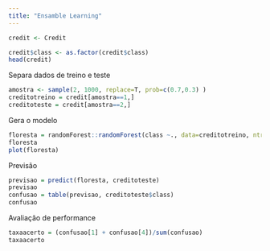 ```yaml
---
title: "Ensamble Learning"
---
```

```r
credit <- Credit
```
```r
credit$class <- as.factor(credit$class)
head(credit)
```

Separa dados de treino e teste

```r
amostra <- sample(2, 1000, replace=T, prob=c(0.7,0.3) )
creditotreino = credit[amostra==1,]
creditoteste = credit[amostra==2,]
```

Gera o modelo

```r
floresta = randomForest::randomForest(class ~., data=creditotreino, ntree=100, importance=T)
floresta
plot(floresta)
```

Previsão

```r
previsao = predict(floresta, creditoteste)
previsao
confusao = table(previsao, creditoteste$class)
confusao
```

Avaliação de performance

```r
taxaacerto = (confusao[1] + confusao[4])/sum(confusao)
taxaacerto
```